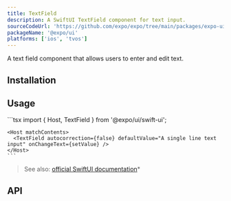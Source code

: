 ```yaml
---
title: TextField
description: A SwiftUI TextField component for text input.
sourceCodeUrl: 'https://github.com/expo/expo/tree/main/packages/expo-ui'
packageName: '@expo/ui'
platforms: ['ios', 'tvos']
---
```



A text field component that allows users to enter and edit text.

## Installation

<APIInstallSection />

## Usage

<Tabs>
  <Tab label="iOS">
    <ContentSpotlight
      alt="TextField component on iOS."
      src="/static/images/expo-ui/textinput/ios.png"
      className="max-w-[320px]"
    />
  </Tab>
  <Tab label="Code">
    ```tsx
    import { Host, TextField } from '@expo/ui/swift-ui';

    <Host matchContents>
      <TextField autocorrection={false} defaultValue="A single line text input" onChangeText={setValue} />
    </Host>
    ```

  </Tab>
</Tabs>

> See also: [official SwiftUI documentation](https://developer.apple.com/documentation/swiftui/textfield)\*

## API

<APISection packageName="expo-ui/swift-ui/textfield" apiName="TextField" />
